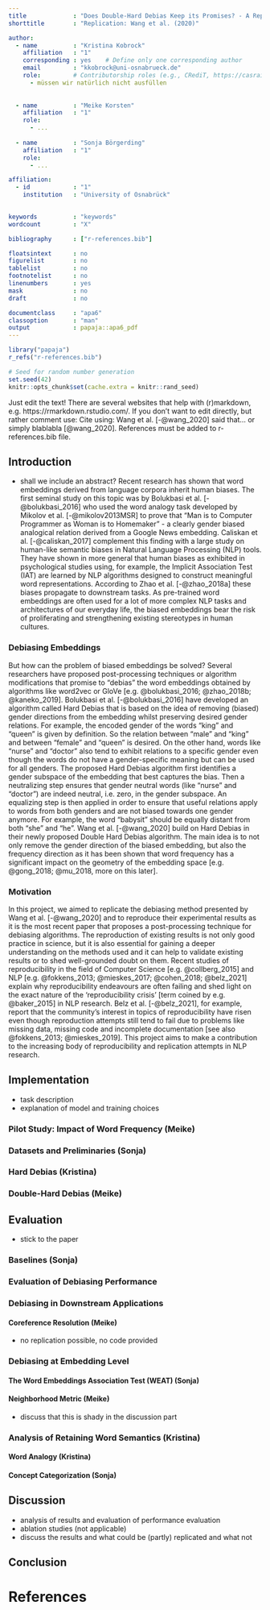```yaml
---
title             : "Does Double-Hard Debias Keep its Promises? - A Replication Study"
shorttitle        : "Replication: Wang et al. (2020)"

author: 
  - name          : "Kristina Kobrock"
    affiliation   : "1"
    corresponding : yes    # Define only one corresponding author
    email         : "kkobrock@uni-osnabrueck.de"
    role:         # Contributorship roles (e.g., CRediT, https://casrai.org/credit/)
      - müssen wir natürlich nicht ausfüllen
     
      
  - name          : "Meike Korsten"
    affiliation   : "1"
    role:
      - ...
      
  - name          : "Sonja Börgerding"
    affiliation   : "1"
    role:
      - ...

affiliation:
  - id            : "1"
    institution   : "University of Osnabrück"

  
keywords          : "keywords"
wordcount         : "X"

bibliography      : ["r-references.bib"]

floatsintext      : no
figurelist        : no
tablelist         : no
footnotelist      : no
linenumbers       : yes
mask              : no
draft             : no

documentclass     : "apa6"
classoption       : "man"
output            : papaja::apa6_pdf
---
```


```r
library("papaja")
r_refs("r-references.bib")
```

```r
# Seed for random number generation
set.seed(42)
knitr::opts_chunk$set(cache.extra = knitr::rand_seed)
```

Just edit the text! There are several websites that help with (r)markdown, e.g. https://rmarkdown.rstudio.com/.
If you don't want to edit directly, but rather comment use:
<!-- KK: This is a comment. It won't be included in the exported file. -->
Cite using: Wang et al. [-@wang_2020] said that... or simply blablabla [@wang_2020]. References must be added to r-references.bib file. 

## Introduction
- shall we include an abstract?
Recent research has shown that word embeddings derived from language corpora inherit human biases. The first seminal study on this topic was by Bolukbasi et al. [-@bolukbasi_2016] who used the word analogy task developed by Mikolov et al. [-@mikolov2013MSR] to prove that "Man is to Computer Programmer as Woman is to Homemaker" - a clearly gender biased analogical relation derived from a Google News embedding. Caliskan et al. [-@caliskan_2017] complement this finding with a large study on human-like semantic biases in Natural Language Processing (NLP) tools. They have shown in more general that human biases as exhibited in psychological studies using, for example, the Implicit Association Test (IAT) are learned by NLP algorithms designed to construct meaningful word representations. According to Zhao et al. [-@zhao_2018a] these biases propagate to downstream tasks. As pre-trained word embeddings are often used for a lot of more complex NLP tasks and architectures of our everyday life, the biased embeddings bear the risk of proliferating and strengthening existing stereotypes in human cultures.

### Debiasing Embeddings
But how can the problem of biased embeddings be solved? Several researchers have proposed post-processing techniques or algorithm modifications that promise to "debias" the word embeddings obtained by algorithms like word2vec or GloVe [e.g. @bolukbasi_2016; @zhao_2018b; @kaneko_2019]. 
Bolukbasi et al. [-@bolukbasi_2016] have developed an algorithm called Hard Debias that is based on the idea of removing (biased) gender directions from the embedding whilst preserving desired gender relations. For example, the encoded gender of the words "king" and "queen" is given by definition. So the relation between "male" and "king" and between "female" and "queen" is desired. On the other hand, words like "nurse" and "doctor" also tend to exhibit relations to a specific gender even though the words do not have a gender-specific meaning but can be used for all genders. The proposed Hard Debias algorithm first identifies a gender subspace of the embedding that best captures the bias. Then a neutralizing step ensures that gender neutral words (like "nurse" and "doctor") are indeed neutral, i.e. zero, in the gender subspace. An equalizing step is then applied in order to ensure that useful relations apply to words from both genders and are not biased towards one gender anymore. For example, the word "babysit" should be equally distant from both "she" and "he". 
Wang et al. [-@wang_2020] build on Hard Debias in their newly proposed Double Hard Debias algorithm. The main idea is to not only remove the gender direction of the biased embedding, but also the frequency direction as it has been shown that word frequency has a significant impact on the geometry of the embedding space [e.g. @gong_2018; @mu_2018, more on this later].

### Motivation
In this project, we aimed to replicate the debiasing method presented by Wang et al. [-@wang_2020] and to reproduce their experimental results as it is the most recent paper that proposes a post-processing technique for debiasing algorithms. 
<!-- KK: Brauchen wir noch eine Definition von reproducibility bzw. replication? -->
The reproduction of existing results is not only good practice in science, but it is also essential for gaining a deeper understanding on the methods used and it can help to validate existing results or to shed well-grounded doubt on them. Recent studies of reproducibility in the field of Computer Science [e.g. @collberg_2015] and NLP [e.g. @fokkens_2013; @mieskes_2017; @cohen_2018; @belz_2021] explain why reproducibility endeavours are often failing and shed light on the exact nature of the 'reproducibility crisis' [term coined by e.g. @baker_2015] in NLP research. Belz et al. [-@belz_2021], for example, report that the community's interest in topics of reproducibility have risen even though reproduction attempts still tend to fail due to problems like missing data, missing code and incomplete documentation [see also @fokkens_2013; @mieskes_2019]. 
This project aims to make a contribution to the increasing body of reproducibility and replication attempts in NLP research.


## Implementation
- task description
- explanation of model and training choices

### Pilot Study: Impact of Word Frequency (Meike)

### Datasets and Preliminaries (Sonja)

### Hard Debias (Kristina)

### Double-Hard Debias (Meike)


## Evaluation 
- stick to the paper

### Baselines (Sonja)

### Evaluation of Debiasing Performance 
### Debiasing in Downstream Applications
#### Coreference Resolution (Meike)
- no replication possible, no code provided

### Debiasing at Embedding Level
#### The Word Embeddings Association Test (WEAT) (Sonja)
#### Neighborhood Metric (Meike)
- discuss that this is shady in the discussion part

### Analysis of Retaining Word Semantics (Kristina)
#### Word Analogy (Kristina)
#### Concept Categorization (Sonja)


## Discussion
- analysis of results and evaluation of performance evaluation
- ablation studies (not applicable)
- discuss the results and what could be (partly) replicated and what not


## Conclusion



\newpage

# References

\begingroup
\setlength{\parindent}{-0.5in}
\setlength{\leftskip}{0.5in}

<div id="refs" custom-style="Bibliography"></div>
\endgroup
